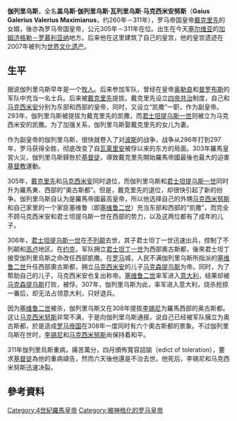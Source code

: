 {{Infobox Roman emperor
| name            = 伽列里乌斯<br>Galerius
| full name       = Gaius Galerius Valerius Maximianus Augustus<ref name="Barnes, New Empire, p. 4">Barnes, ''New Empire'', p. 4.</ref>
| image           = Romuliana Galerius head.jpg
| caption         = [[Porphyry_(geology)|Porphyry]] bust of Galerius
| succession=[[罗马皇帝|罗马帝国東部皇帝]]
| reign           = 293年3月1日或5月21日<ref>Barnes, ''Constantine and Eusebius'', pp. 8–9.</ref><ref name = "Barnes Empire">{{citation | last = Barnes | title = New Empire}}.</ref>{{rp |4, 38}}<ref name = "Potter Empire">{{citation | last = Potter | title = The Roman Empire at Bay}}.</ref>{{rp |288}}<ref name = "Southern Severus">{{citation | last = Southern | title = Severus to Constantine}}.</ref>{{rp |146}}<ref name = "Williams Diocletian">{{citation | last = Williams | title = Diocletian}}.</ref>{{rp |64–5}}<ref>The earlier dates for Galerius' appointment have been argued for based on the suggestion that the appointments of Constantius and Galerius were timed to coincide (Barnes 1981, 8–9; Southern 1999, 146). Barnes (1982, 62) argues against a dating of 21 May 293 in Nicomedia originating in Seston, ''Dioclétien'', 88ff., stating that the evidence adduced (the [[Chronicon_Paschale|Paschal Chronicle]] 521 = ''Chronica Minora'' 1.229 and Lactantius, ''DMP'' 19.2) is invalid and confused. Lactantius is commenting on Diocletian and the place where Diocletian was acclaimed, and that the "Maximianus" in the text is therefore a later gloss; the Paschal Chronicle is not authoritative for this period for events outside Egypt, and may simply be commenting on the day when the laureled image of the new emperors arrived in Alexandria. Potter (2004, 650) agrees that locating the acclamation to Nicomedia is false, but believes that Seston's other evidence makes a strong case for a temporal lag between the two Caesars' acclamations.</ref> – 1 May 305 (as [[Caesar_(title)#Tetrarchy|Caesar]], under [[Diocletian|Diocletian]])<ref name = "Barnes, New Empire, p. 4"/><br />1 May 305 – late April or early May 311 (as [[Augustus_(honorific)#In_the_divided_Roman_Empire|Augustus]] alongside [[Constantius_Chlorus|Constantius]] (until July 25, 306) then [[Flavius_Valerius_Severus|Severus]] (until spring 307) then [[Constantine_I|Constantine]] (from ''ca''. September 307; unrecognized by Galerius' coinage from ''ca''. September 307 to November 308) then [[Licinius|Licinius]] (from 11 November 308))<ref name = "Barnes Empire" />{{rp |4–6}}
| predecessor     =[[马克西米安|马克西米安]]、[[戴克里先|戴克里先]]<ref name="Barnes, New Empire, p. 4"/>
| successor       =[[马克西米努斯|马克西米努斯]]、[[君士坦丁一世|君士坦丁一世]]、[[李锡尼|李锡尼]]<ref name = "Barnes Empire" />{{rp |7}}
| spouse          =[[Galeria_Valeria|Galeria Valeria]]<ref name = "Barnes Empire" />{{rp |38}}
| spouse 2        =
| issue           =Candidianus<br>[[Valeria_Maximilla|Valeria Maximilla, Roman Empress]]
| dynasty         =
| father          =
| mother          =Romula (alleged)<ref name = "Barnes Empire" />{{rp |37–8}}
| birth_date   =约260年<ref name = "Barnes Empire" />{{rp |37, 46}}
| birth_place  = 塞尔迪卡（今[[保加利亞|保加利亞]]的[[索菲亚|索菲亚]]）<ref>[http://www.thelatinlibrary.com/eutropius/eutropius9.shtml#22 Eutropius. Breviarivm historiae romanae, IX, 22] {{Wayback|url=http://www.thelatinlibrary.com/eutropius/eutropius9.shtml#22 |date=20170910113513 }} {{ref-la}}</ref>
| death_date   =311年4-5月间 (51岁)<ref>Lactantius, ''DMP'' 35.4. The exact date is lost in a lacuna (Barnes 1982, 6).</ref>
| death_place  = 塞尔迪卡（今[[保加利亞|保加利亞]]的[[索菲亚|索菲亚]]）
| place of burial = [[Sofia|Serdica]] or [[Felix_Romuliana|Felix Romuliana]] ([[Gamzigrad|Gamzigrad]])<ref name="Barnes, New Empire, p. 37"/>
|}}

'''伽列里乌斯'''，全名'''盖乌斯·伽列里乌斯·瓦列里乌斯·马克西米安努斯'''（'''Gaius Galerius Valerius Maximianus '''，约260年－311年），罗马帝国皇帝[[戴克里先|戴克里先]]的女婿，後亦為罗马帝国皇帝，公元305年－311年在位。出生在今天[[塞尔维亚|塞尔维亚]]的[[加姆济格勒－罗慕利亚纳|加姆济格勒－罗慕利亚纳]]地方。后来他在这里建筑了自己的皇宫，他的皇宫遗迹在2007年被列为[[世界文化遗产|世界文化遗产]]。

==生平==
据说伽列里乌斯早年是一个[[牧人|牧人]]。后来参加军队，曾经在皇帝[[奥勒良|奥勒良]]和[[普罗布斯|普罗布斯]]的军队中充当一名士兵。后来被[[戴克里先|戴克里先]]提拔。戴克里先设立[[四帝共治|四帝共治]]制度，自己和[[马克西米安|马克西米安]]分别为东部和西部的皇帝，同时，又设立“凯撒”一职，作为副皇帝。293年，伽列里乌斯被提拔为戴克里先的凯撒，而[[君士坦提乌斯一世|君士坦提乌斯一世]]则被立为马克西米安的凯撒。为了加强关系，伽列里乌斯娶戴克里先的女儿为妻。

作为副皇帝的伽列里乌斯，很快就卷入了对[[波斯|波斯]]的战争，战争从296年打到297年，罗马获得全胜，彻底改变了自[[瓦莱里安|瓦莱里安]]被俘以来的东方的局面。303年羅馬皇宮火災，伽列里乌斯歸咎於[[基督徒|基督徒]]，導致戴克里先開始羅馬帝國最後也最大的迫害[[基督教|基督教]]運動。

305年，[[戴克里先|戴克里先]]和[[马克西米安|马克西米安]]同时退位，而伽列里乌斯和[[君士坦提乌斯一世|君士坦提乌斯一世]]同时升为羅馬東、西部的“奥古斯都”。但是，戴克里先的退位，却很快引起了新的纷争。伽列里乌斯自认为是羅馬帝國最高皇帝，所以他选择自己的外甥[[马克西米努斯|马克西米努斯]]和自己家里的一个家臣塞维鲁（即[[塞维鲁二世|塞维鲁二世]]）充当东部和西部的“凯撒”，而完全不顾马克西米安和君士坦提乌斯一世在西部的势力，以及这两位都有了成年的儿子。

306年，[[君士坦提乌斯一世|君士坦提乌斯一世]]在[[不列颠|不列颠]]去世，其子君士坦丁一世迅速出兵，控制了不列颠和[[高卢|高卢]]地区。在[[约克|约克]]，军队拥立[[君士坦丁一世|君士坦丁一世]]为西部奧古斯都，後來君士坦丁接受伽列里烏斯之命改任西部凱撒。在[[罗马|罗马]]城，人民不满伽列里乌斯所指派的[[塞维鲁二世|塞维鲁二世]]升任西部奧古斯都，拥立[[马克西米安|马克西米安]]的儿子[[马克森提乌斯|马克森提乌斯]]为帝。同时，为了帮助自己的儿子，马克西米安也复出称帝。[[塞维鲁二世|塞维鲁二世]]率军进入[[意大利|意大利]]，结果却被[[马克森提乌斯|马克森提乌斯]]打败，被俘。307年，伽列里乌斯为此，率军进入意大利，烧杀抢掠一番后，却无法占领意大利，只好退兵。

因为[[塞维鲁二世|塞维鲁二世]]被杀，伽列里乌斯又在308年提拔[[李锡尼|李锡尼]]为羅馬西部的奥古斯都。这让[[马克西米努斯|马克西米努斯]]非常不满，于是向伽列里乌斯通报，说自己已经被军队擁立为奥古斯都，於是造成[[罗马帝国|罗马帝国]]在308年一度同时有六个奧古斯都的景象。不过伽列里乌斯在世时，[[李锡尼|李锡尼]]和[[马克西米努斯|马克西米努斯]]尚保持着和平。

311年伽列里烏斯重病，痛苦萬分，四月頒佈寬容詔諭（edict of toleration），要求[[基督徒|基督徒]]為他的重病禱告，然而六天後他還是不治去世。他死后，李锡尼和马克西米努斯迅速决裂。

==參考資料==
{{reflist}}

{{罗马帝国皇帝| 本人=伽列里乌斯| 时间 = 305－311| 之前=[[戴克里先|戴克里先]]和[[马克西米安|马克西米安]] | 之后= [[李锡尼|李锡尼]]、[[马克西米努斯|马克西米努斯]]、[[马克森提乌斯|马克森提乌斯]]和[[君士坦丁一世|君士坦丁一世]]| 同时=[[马克西米安|马克西米安]]、[[塞维鲁二世|塞维鲁二世]]、[[李锡尼|李锡尼]]、[[马克西米努斯|马克西米努斯]]、[[马克森提乌斯|马克森提乌斯]]和[[君士坦丁一世|君士坦丁一世]] }}

{{Authority control}}
[[Category:4世紀羅馬皇帝|Category:4世紀羅馬皇帝]]
[[Category:被神格化的罗马皇帝|Category:被神格化的罗马皇帝]]